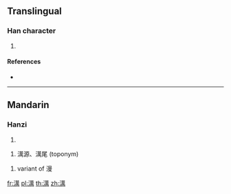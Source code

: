 {{also|氵万|漫}}
==Translingual==

===Han character===
{{Han char|rn=85|rad=水|as=13|sn=16|four=34127|canj=ETWB}}

# {{defn|Han|sort=水13}}

====References====
* {{Han ref|kx=0653.140|dkj=18401|hdz=31752.100|uh=6FAB|ud=28587|bh=EA42|bd=59970}}

----

==Mandarin==

===Hanzi===
# {{defn|lang=cmn|sort=水13}}
{{cmn-hanzi|pin=[[wàn]] ([[wan4]])}}
# 澫源、澫尾 (toponym)
{{cmn-hanzi|pin=[[màn]] ([[man4]])|wg=man<sup>4</sup>}}
# variant of 漫

[[fr:澫]]
[[pl:澫]]
[[th:澫]]
[[zh:澫]]